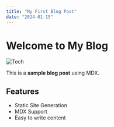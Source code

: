 ```yaml
---
title: "My First Blog Post"
date: "2024-01-15"
---
```


# Welcome to My Blog

![Tech](https://images.unsplash.com/photo-1611087889903-b4837b46857c?q=80&w=2670&auto=format&fit=crop&ixlib=rb-4.0.3&ixid=M3wxMjA3fDB8MHxwaG90by1wYWdlfHx8fGVufDB8fHx8fA%3D%3D)


This is a **sample blog post** using MDX. 

## Features
- Static Site Generation
- MDX Support
- Easy to write content



